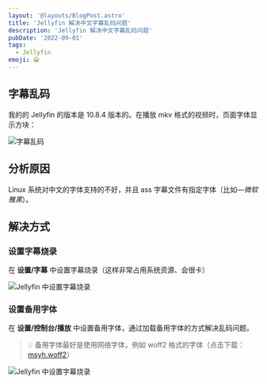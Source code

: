 ```yaml
---
layout: '@layouts/BlogPost.astro'
title: 'Jellyfin 解决中文字幕乱码问题'
description: 'Jellyfin 解决中文字幕乱码问题'
pubDate: '2022-09-01'
tags:
  - Jellyfin
emoji: 😀
---
```


## 字幕乱码

我的的 Jellyfin 的版本是 10.8.4 版本的。在播放 mkv 格式的视频时，页面字体显示方块：

![字幕乱码](/jellyfin-fonts.jpg)

## 分析原因

Linux 系统对中文的字体支持的不好，并且 ass 字幕文件有指定字体（比如—_微软雅黑_）。

## 解决方式

### 设置字幕烧录

在 **设置/字幕** 中设置字幕烧录（这样非常占用系统资源、会很卡）

![Jellyfin 中设置字幕烧录](/jellyfin-font-setting.jpg)

### 设置备用字体

在 **设置/控制台/播放** 中设置备用字体，通过加载备用字体的方式解决乱码问题。

> 💡 备用字体最好是使用网络字体，例如 woff2 格式的字体（点击下载：<a href="/msyh.woff2" download="msyh.woff2">msyh.woff2</a>）

![Jellyfin 中设置字幕烧录](/jellyfin-font-setting-b.jpg)
